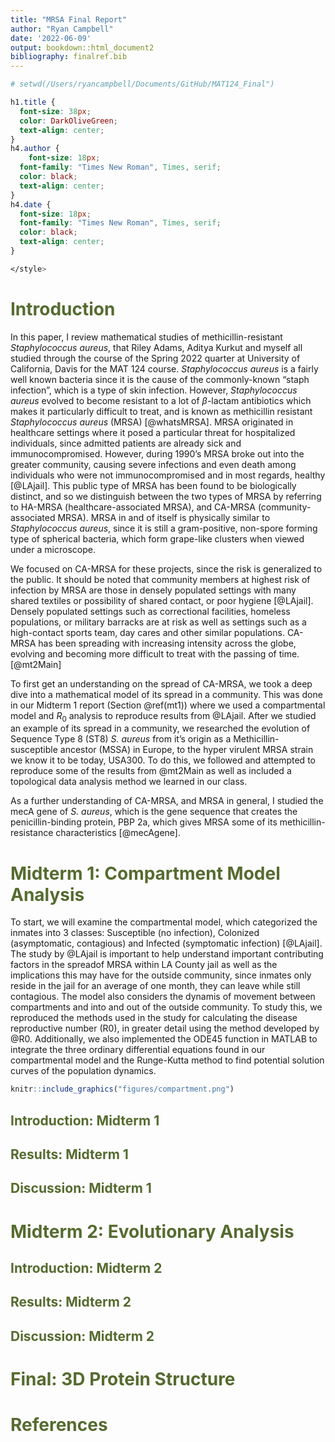 ```yaml
---
title: "MRSA Final Report"
author: "Ryan Campbell"
date: '2022-06-09'
output: bookdown::html_document2
bibliography: finalref.bib
---
```


```r
# setwd(/Users/ryancampbell/Documents/GitHub/MAT124_Final")
```

```css

h1.title {
  font-size: 38px;
  color: DarkOliveGreen;
  text-align: center;
}
h4.author { 
    font-size: 18px;
  font-family: "Times New Roman", Times, serif;
  color: black;
  text-align: center;
}
h4.date { 
  font-size: 18px;
  font-family: "Times New Roman", Times, serif;
  color: black;
  text-align: center;
}

</style>
```

# <span style="color: DarkOliveGreen;"> Introduction </span>{#intro}
In this paper, I review mathematical studies of methicillin-resistant *Staphylococcus aureus*, that Riley Adams, Aditya Kurkut and myself all studied through the course of the Spring 2022 quarter at University of California, Davis for the MAT 124 course. *Staphylococcus aureus* is a fairly well known bacteria since it is the cause of the commonly-known "staph infection", which is a type of skin infection. However, *Staphylococcus aureus* evolved to become resistant to a lot of $\beta$-lactam antibiotics which makes it particularly difficult to treat, and is known as methicillin resistant *Staphylococcus aureus* (MRSA) [@whatsMRSA]. MRSA originated in healthcare settings where it posed a particular threat for hospitalized individuals, since admitted patients are already sick and immunocompromised. However, during 1990's MRSA broke out into the greater community, causing severe infections and even death among individuals who were not immunocompromised and in most regards, healthy [@LAjail]. This public type of MRSA has been found to be biologically distinct, and so we distinguish between the two types of MRSA by referring to HA-MRSA (healthcare-associated MRSA), and CA-MRSA (community-associated MRSA). MRSA in and of itself is physically similar to *Staphylococcus aureus*, since it is still a gram-positive, non-spore forming type of spherical bacteria, which form grape-like clusters when viewed under a microscope.

We focused on CA-MRSA for these projects, since the risk is generalized to the public. It should be noted that community members at highest risk of infection by MRSA are those in densely populated settings with many shared textiles or possibility of shared contact, or poor hygiene [@LAjail]. Densely populated settings such as correctional facilities, homeless populations, or military barracks are at risk as well as settings such as a high-contact sports team, day cares and other similar populations. CA-MRSA has been spreading with increasing intensity across the globe, evolving and becoming more difficult to treat with the passing of time. [@mt2Main] 

To first get an understanding on the spread of CA-MRSA, we took a deep dive into a mathematical model of its spread in a community. This was done in our Midterm 1 report (Section \@ref(mt1)) where we used a compartmental model and $R_0$ analysis to reproduce results from @LAjail. After we studied an example of its spread in a community, we researched the evolution of Sequence Type 8 (ST8) *S. aureus* from it's origin as a Methicillin-susceptible ancestor (MSSA) in Europe, to the hyper virulent MRSA strain we know it to be today, USA300. To do this, we followed and attempted to reproduce some of the results from @mt2Main as well as included a topological data analysis method we learned in our class. 

As a further understanding of CA-MRSA, and MRSA in general, I studied the mecA gene of *S. aureus*, which is the gene sequence that creates the penicillin-binding protein, PBP 2a, which gives MRSA some of its methicillin-resistance characteristics [@mecAgene]. 


# <span style="color: DarkOliveGreen;"> Midterm 1: Compartment Model Analysis </span> {#mt1}

To start, we will examine the compartmental model, which categorized the inmates into 3 classes: Susceptible (no infection), Colonized (asymptomatic, contagious) and Infected (symptomatic infection) [@LAjail]. The study by @LAjail is important to help understand important contributing factors in the spreadof MRSA within LA County jail as well as the implications this may have for the outside community, since inmates only reside in the jail for an average of one month, they can leave while still contagious. The model also considers the dynamis of movement between compartments and into and out of the outside community. To study this, we reproduced the methods used in the study for calculating the disease reproductive number (R0), in greater detail using the method developed by @R0. Additionally, we also implemented the ODE45 function in MATLAB to integrate the three ordinary differential equations found in our compartmental model and the Runge-Kutta method to find potential solution curves of the population dynamics.

```r
knitr::include_graphics("figures/compartment.png")
```

## <span style="color: DarkOliveGreen;"> Introduction: Midterm 1 </span> {#introMT1}



## <span style="color: DarkOliveGreen;"> Results: Midterm 1 </span>{#resMT1}



## <span style="color: DarkOliveGreen;"> Discussion: Midterm 1 </span> {#discMT1}



# <span style="color: DarkOliveGreen;"> Midterm 2: Evolutionary Analysis </span> {#mt2}



## <span style="color: DarkOliveGreen;"> Introduction: Midterm 2 </span> {#introMT2}



## <span style="color: DarkOliveGreen;"> Results: Midterm 2 </span> {#resMT2}



## <span style="color: DarkOliveGreen;"> Discussion: Midterm 2 </span> {#discMT2}



# <span style="color: DarkOliveGreen;"> Final: 3D Protein Structure </span>



# <span style="color: DarkOliveGreen;"> References </span>